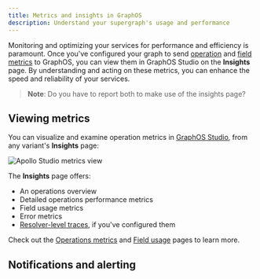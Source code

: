 ```yaml
---
title: Metrics and insights in GraphOS
description: Understand your supergraph's usage and performance
---
```


Monitoring and optimizing your services for performance and efficiency is paramount.
Once you've configured your graph to send [operation](./sending-operation-metrics/) and [field metrics](./field-usage#reporting-field-usage) to GraphOS, you can view them in GraphOS Studio on the **Insights** page.
By understanding and acting on these metrics, you can enhance the speed and reliability of your services.

> **Note**: Do you have to report both to make use of the insights page?

## Viewing metrics

You can visualize and examine operation metrics in [GraphOS Studio](https://studio.apollographql.com/?referrer=docs-content), from any variant's **Insights** page:

<img
  src="../img/insights-quickstart.jpg"
  className="screenshot"
  alt="Apollo Studio metrics view"
/>

The **Insights** page offers:

- An operations overview
- Detailed operations performance metrics
- Field usage metrics
- Error metrics
- [Resolver-level traces](#resolver-level-traces), if you've configured them

Check out the [Operations metrics](./operations) and [Field usage](./field-usage) pages to learn more.

## Notifications and alerting
